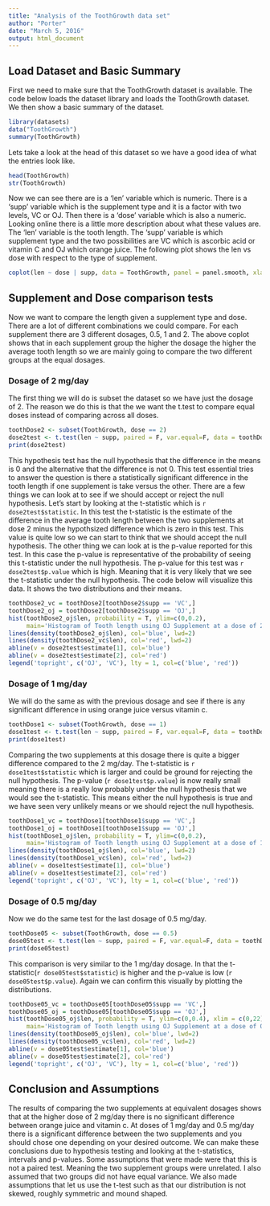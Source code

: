 ```yaml
---
title: "Analysis of the ToothGrowth data set"
author: "Porter"
date: "March 5, 2016"
output: html_document
---
```


## Load Dataset and Basic Summary
First we need to make sure that the ToothGrowth dataset is available. The code below loads the dataset library and loads the ToothGrowth dataset. We then show a basic summary of the dataset. 
```r
library(datasets)
data("ToothGrowth")
summary(ToothGrowth)
```

Lets take a look at the head of this dataset so we have a good idea of what the entries look like.
```r
head(ToothGrowth)
str(ToothGrowth)
```

Now we can see there are is a 'len' variable which is numeric. There is a 'supp' variable which is the supplement type and it is a factor with two levels, VC or OJ. Then there is a 'dose' variable which is also a numeric. Looking online there is a little more description about what these values are. The 'len' variable is the tooth length. The 'supp' variable is which supplement type and the two possibilities are VC which is ascorbic acid or vitamin C and OJ which orange juice. The following plot shows the len vs dose with respect to the type of supplement. 

```r
coplot(len ~ dose | supp, data = ToothGrowth, panel = panel.smooth, xlab = "ToothGrowth data: length vs dose, given type of supplement")
```

## Supplement and Dose comparison tests

Now we want to compare the length given a supplement type and dose. There are a lot of different combinations we could compare. For each supplement there are 3 different dosages, 0.5, 1 and 2. The above coplot shows that in each supplement group the higher the dosage the higher the average tooth length so we are mainly going to compare the two different groups at the equal dosages. 

### Dosage of 2 mg/day

The first thing we will do is subset the dataset so we have just the dosage of 2. The reason we do this is that the we want the t.test to compare equal doses instead of comparing across all doses.

```r
toothDose2 <- subset(ToothGrowth, dose == 2)
dose2test <- t.test(len ~ supp, paired = F, var.equal=F, data = toothDose2)
print(dose2test)
```

This hypothesis test has the null hypothesis that the difference in the means is 0 and the alternative that the difference is not 0. This test essential tries to answer the question is there a statistically significant difference in the tooth length if one supplement is take versus the other. There are a few things we can look at to see if we should accept or reject the null hypothesis. Let's start by looking at the t-statistic which is `r dose2test$statistic`. In this test the t-statistic is the estimate of the difference in the average tooth length between the two supplements at dose 2 minus the hypothsized difference which is zero in this test. This value is quite low so we can start to think that we should accept the null hypothesis. The other thing we can look at is the p-value reported for this test. In this case the p-value is representative of the probability of seeing this t-statistic under the null hypothesis. The p-value for this test was `r dose2test$p.value` which is high. Meaning that it is very likely that we see the t-statistic under the null hypothesis. The code below will visualize this data. It shows the two distributions and their means. 

```r
toothDose2_vc = toothDose2[toothDose2$supp == 'VC',]
toothDose2_oj = toothDose2[toothDose2$supp == 'OJ',]
hist(toothDose2_oj$len, probability = T, ylim=c(0,0.2),
     main='Histogram of Tooth length using OJ Supplement at a dose of 2mg/day', xlab = "Tooth Length")
lines(density(toothDose2_oj$len), col='blue', lwd=2)
lines(density(toothDose2_vc$len), col='red', lwd=2)
abline(v = dose2test$estimate[1], col='blue')
abline(v = dose2test$estimate[2], col='red')
legend('topright', c('OJ', 'VC'), lty = 1, col=c('blue', 'red'))
```

### Dosage of 1 mg/day
We will do the same as with the previous dosage and see if there is any significant difference in using orange juice versus vitamin c. 

```r
toothDose1 <- subset(ToothGrowth, dose == 1)
dose1test <- t.test(len ~ supp, paired = F, var.equal=F, data = toothDose1)
print(dose1test)
```

Comparing the two supplements at this dosage there is quite a bigger difference compared to the 2 mg/day. The t-statistic is `r dose1test$statistic` which is larger and could be ground for rejecting the null hypothesis. The p-value (`r dose1test$p.value`) is now really small meaning there is a really low probably under the null hypothesis that we would see the t-statistic. This means either the null hypothesis is true and we have seen very unlikely means or we should reject the null hypothesis.

```r
toothDose1_vc = toothDose1[toothDose1$supp == 'VC',]
toothDose1_oj = toothDose1[toothDose1$supp == 'OJ',]
hist(toothDose1_oj$len, probability = T, ylim=c(0,0.2),
     main='Histogram of Tooth length using OJ Supplement at a dose of 1mg/day', xlab = "Tooth Length")
lines(density(toothDose1_oj$len), col='blue', lwd=2)
lines(density(toothDose1_vc$len), col='red', lwd=2)
abline(v = dose1test$estimate[1], col='blue')
abline(v = dose1test$estimate[2], col='red')
legend('topright', c('OJ', 'VC'), lty = 1, col=c('blue', 'red'))
```

### Dosage of 0.5 mg/day
Now we do the same test for the last dosage of 0.5 mg/day. 
```r
toothDose05 <- subset(ToothGrowth, dose == 0.5)
dose05test <- t.test(len ~ supp, paired = F, var.equal=F, data = toothDose05)
print(dose05test)
```

This comparison is very similar to the 1 mg/day dosage. In that the t-statistic(`r dose05test$statistic`) is higher and the p-value is low (`r dose05test$p.value`). Again we can confirm this visually by plotting the distributions.
```r
toothDose05_vc = toothDose05[toothDose05$supp == 'VC',]
toothDose05_oj = toothDose05[toothDose05$supp == 'OJ',]
hist(toothDose05_oj$len, probability = T, ylim=c(0,0.4), xlim = c(0,22),
     main='Histogram of Tooth length using OJ Supplement at a dose of 0.5mg/day', xlab = "Tooth Length")
lines(density(toothDose05_oj$len), col='blue', lwd=2)
lines(density(toothDose05_vc$len), col='red', lwd=2)
abline(v = dose05test$estimate[1], col='blue')
abline(v = dose05test$estimate[2], col='red')
legend('topright', c('OJ', 'VC'), lty = 1, col=c('blue', 'red'))
```

## Conclusion and Assumptions
The results of comparing the two supplements at equivalent dosages shows that at the higher dose of 2 mg/day there is no significant difference between orange juice and vitamin c. At doses of 1 mg/day and 0.5 mg/day there is a significant difference between the two supplements and you should chose one depending on your desired outcome. We can make these conclusions due to hypothesis testing and looking at the t-statistics, intervals and p-values. Some assumptions that were made were that this is not a paired test. Meaning the two supplement groups were unrelated. I also assumed that two groups did not have equal variance. We also made assumptions that let us use the t-test such as that our distribution is not skewed, roughly symmetric and mound shaped.